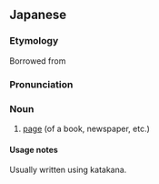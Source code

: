 {{character info/new|㌻}}
==Japanese==
===Etymology===
{{ja-spellings|頁}}
Borrowed from {{bor|ja|en|page}}
===Pronunciation===
{{ja-pron|ページ|acc=1}}
===Noun===
{{ja-noun}}

# [[page]] (of a book, newspaper, etc.)

====Usage notes====
Usually written using katakana.